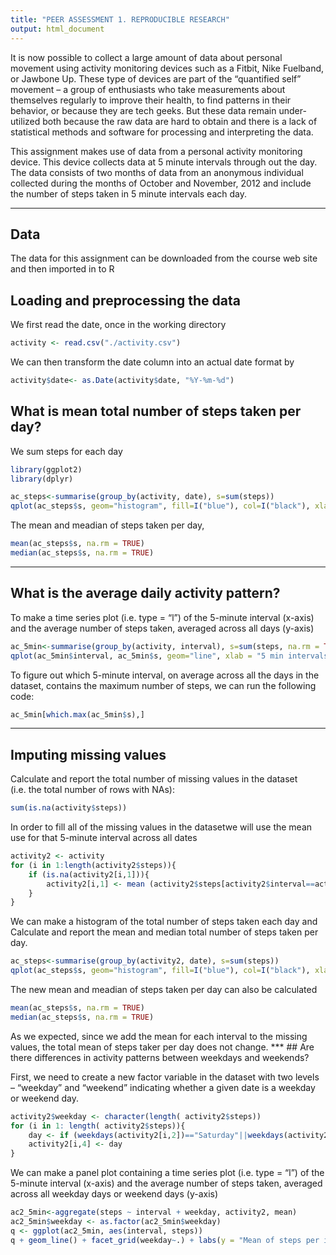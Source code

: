 ```yaml
---
title: "PEER ASSESSMENT 1. REPRODUCIBLE RESEARCH"
output: html_document
---
```


It is now possible to collect a large amount of data about personal movement using activity monitoring devices such as a Fitbit, Nike Fuelband, or Jawbone Up. These type of devices are part of the "quantified self" movement -- a group of enthusiasts who take measurements about themselves regularly to improve their health, to find patterns in their behavior, or because they are tech geeks. But these data remain under-utilized both because the raw data are hard to obtain and there is a lack of statistical methods and software for processing and interpreting the data.

This assignment makes use of data from a personal activity monitoring device. This device collects data at 5 minute intervals through out the day. The data consists of two months of data from an anonymous individual collected during the months of October and November, 2012 and include the number of steps taken in 5 minute intervals each day.

***
## Data
The data for this assignment can be downloaded from the course web site and then imported in to R

## Loading and preprocessing the data

We first read the date, once in the working directory
```r
activity <- read.csv("./activity.csv")
```
We can then transform the date column into an actual date format by
```r
activity$date<- as.Date(activity$date, "%Y-%m-%d")
```

## What is mean total number of steps taken per day?

We sum steps for each day
```r
library(ggplot2)
library(dplyr)
```

```r
ac_steps<-summarise(group_by(activity, date), s=sum(steps))
qplot(ac_steps$s, geom="histogram", fill=I("blue"), col=I("black"), xlab = "Number of steps per day")
```

The mean and meadian of steps taken per day,
```r
mean(ac_steps$s, na.rm = TRUE)
median(ac_steps$s, na.rm = TRUE)
```
***
## What is the average daily activity pattern?

To make a time series plot (i.e. type = "l") of the 5-minute interval (x-axis) and the average number of steps taken, averaged across all days (y-axis)
```r
ac_5min<-summarise(group_by(activity, interval), s=sum(steps, na.rm = TRUE))
qplot(ac_5min$interval, ac_5min$s, geom="line", xlab = "5 min intervals", ylab="Number of steps / interval", main = "Steps by 5-min intervals")
```

To figure out which 5-minute interval, on average across all the days in the dataset, contains the maximum number of steps, we can run the following code:
```r
ac_5min[which.max(ac_5min$s),]
```
***
## Imputing missing values

Calculate and report the total number of missing values in the dataset (i.e. the total number of rows with NAs):
```r
sum(is.na(activity$steps))
```

In order to fill all of the missing values in the datasetwe will use the mean use for that  5-minute interval across all dates
```r
activity2 <- activity
for (i in 1:length(activity2$steps)){
    if (is.na(activity2[i,1])){
        activity2[i,1] <- mean (activity2$steps[activity2$interval==activity2[i,3]], na.rm=TRUE)
    }
}
```

We can make a histogram of the total number of steps taken each day and Calculate and report the mean and median total number of steps taken per day.
```r
ac_steps<-summarise(group_by(activity2, date), s=sum(steps))
qplot(ac_steps$s, geom="histogram", fill=I("blue"), col=I("black"), xlab = "Number of steps per day")
```

The new mean and meadian of steps taken per day can also be calculated
```r
mean(ac_steps$s, na.rm = TRUE)
median(ac_steps$s, na.rm = TRUE)
```

As we expected, since we add the mean for each interval to the missing values, the total mean of steps taker per day does not change. 
***
## Are there differences in activity patterns between weekdays and weekends?

First, we need to create a new factor variable in the dataset with two levels -- "weekday" and "weekend" indicating whether a given date is a weekday or weekend day.

```r
activity2$weekday <- character(length( activity2$steps))
for (i in 1: length( activity2$steps)){
    day <- if (weekdays(activity2[i,2])=="Saturday"||weekdays(activity2[i,2])=="Sunday") "weekend" else "weekday"
    activity2[i,4] <- day
}
```

We can make a panel plot containing a time series plot (i.e. type = "l") of the 5-minute interval (x-axis) and the average number of steps taken, averaged across all weekday days or weekend days (y-axis)
```r
ac2_5min<-aggregate(steps ~ interval + weekday, activity2, mean)
ac2_5min$weekday <- as.factor(ac2_5min$weekday)
q <- ggplot(ac2_5min, aes(interval, steps))
q + geom_line() + facet_grid(weekday~.) + labs(y = "Mean of steps per interval", title ="Weekday comparison of steps")
```